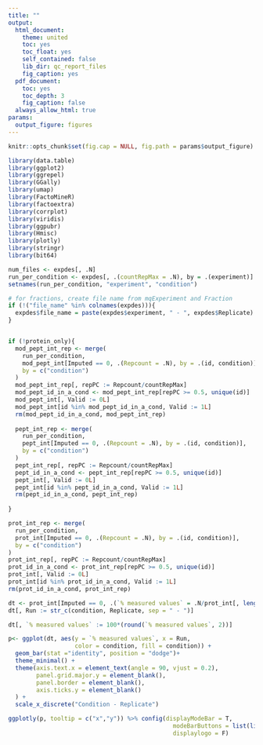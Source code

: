 ```yaml
---
title: ""
output:
  html_document:
    theme: united
    toc: yes
    toc_float: yes
    self_contained: false
    lib_dir: qc_report_files
    fig_caption: yes
  pdf_document:
    toc: yes
    toc_depth: 3
    fig_caption: false
  always_allow_html: true
params:
  output_figure: figures
---
```


```r
knitr::opts_chunk$set(fig.cap = NULL, fig.path = params$output_figure)

library(data.table)
library(ggplot2)
library(ggrepel)
library(GGally)
library(umap)
library(FactoMineR)
library(factoextra)
library(corrplot)
library(viridis)
library(ggpubr)
library(Hmisc)
library(plotly)
library(stringr)
library(bit64)

num_files <- expdes[, .N]
run_per_condition <- expdes[, .(countRepMax = .N), by = .(experiment)]
setnames(run_per_condition, "experiment", "condition")

# for fractions, create file name from mqExperiment and Fraction
if (!("file_name" %in% colnames(expdes))){
  expdes$file_name = paste(expdes$experiment, " - ", expdes$Replicate)
}


if (!protein_only){
  mod_pept_int_rep <- merge(
    run_per_condition,
    mod_pept_int[Imputed == 0, .(Repcount = .N), by = .(id, condition)],
    by = c("condition")
  )
  mod_pept_int_rep[, repPC := Repcount/countRepMax]
  mod_pept_id_in_a_cond <- mod_pept_int_rep[repPC >= 0.5, unique(id)]
  mod_pept_int[, Valid := 0L]
  mod_pept_int[id %in% mod_pept_id_in_a_cond, Valid := 1L]
  rm(mod_pept_id_in_a_cond, mod_pept_int_rep)
  
  pept_int_rep <- merge(
    run_per_condition,
    pept_int[Imputed == 0, .(Repcount = .N), by = .(id, condition)],
    by = c("condition")
  )
  pept_int_rep[, repPC := Repcount/countRepMax]
  pept_id_in_a_cond <- pept_int_rep[repPC >= 0.5, unique(id)]
  pept_int[, Valid := 0L]
  pept_int[id %in% pept_id_in_a_cond, Valid := 1L]
  rm(pept_id_in_a_cond, pept_int_rep)
  
}

prot_int_rep <- merge(
  run_per_condition,
  prot_int[Imputed == 0, .(Repcount = .N), by = .(id, condition)],
  by = c("condition")
)
prot_int_rep[, repPC := Repcount/countRepMax]
prot_id_in_a_cond <- prot_int_rep[repPC >= 0.5, unique(id)]
prot_int[, Valid := 0L]
prot_int[id %in% prot_id_in_a_cond, Valid := 1L]
rm(prot_id_in_a_cond, prot_int_rep)


```


```r

dt <- prot_int[Imputed == 0, .(`% measured values` = .N/prot_int[, length(unique(id))]), by = .(run_id, condition, Replicate)]
dt[, Run := str_c(condition, Replicate, sep = " - ")]

dt[, `% measured values` := 100*(round(`% measured values`, 2))]

p<- ggplot(dt, aes(y = `% measured values`, x = Run, 
                   color = condition, fill = condition)) +
  geom_bar(stat ="identity", position = "dodge")+
  theme_minimal() +
  theme(axis.text.x = element_text(angle = 90, vjust = 0.2),
        panel.grid.major.y = element_blank(),
        panel.border = element_blank(),
        axis.ticks.y = element_blank()
  ) +
  scale_x_discrete("Condition - Replicate")

ggplotly(p, tooltip = c("x","y")) %>% config(displayModeBar = T, 
                                               modeBarButtons = list(list('toImage')),
                                               displaylogo = F)
```

